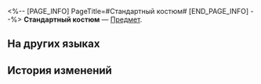 <%-- [PAGE_INFO]
PageTitle=#Стандартный костюм#
[END_PAGE_INFO] --%>
{{Предмет Инфобокс
|id          = 262012
|Изображение = Предмет Стандартный костюм.png
|Тип         = 
|Инвентарь   = 
|Редкость    = 3
|Эффект      = 
|Описание    = Одежда вашего геозавра, базовая модель.
}}
{{Описание|Сделано из приятной ткани, тёплой и дышащей. Дизайн простой и практичный.}}
'''Стандартный костюм''' — [[Предмет]].

==На других языках==
{{На других языках
|en   = Default Outfit
|zhs  = 默认装扮
|zht  = 預設裝扮
|ja   = デフォルト衣装
|ko   = 기본 외형
|es   = Adorno predeterminado
|fr   = Tenue par défaut
|ru   = Стандартный костюм
|th   = ชุดเริ่มต้น
|vi   = Trang Trí Mặc Định
|de   = Standard-Outfit
|id   = Dekorasi Default
|pt   = Traje Padrão
}}

==История изменений==
{{История изменений|3.6}}